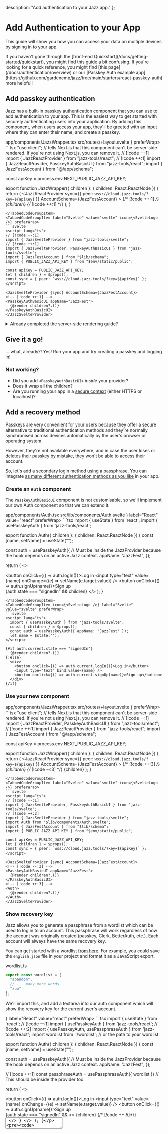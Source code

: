 
  description: "Add authentication to your Jazz app."
};

# Add Authentication to your App

This guide will show you how you can access your data on multiple devices by signing in to your app.

<Alert variant="info" className="mt-4 flex gap-2 items-center">
  If you haven't gone through the [front-end Quickstart](/docs/getting-started/quickstart), you might find this guide a bit confusing. If you're looking for a quick reference, you might find [this page](/docs/authentication/overview) or our [Passkey Auth example app](https://github.com/gardencmp/jazz/tree/main/starters/react-passkey-auth) more helpful!
</Alert>

## Add passkey authentication
Jazz has a built-in passkey authentication component that you can use to add authentication to your app. This is the easiest way to get started with securely authenticating users into your application. By adding this component, when users access your app, they'll be greeted with an input where they can enter their name, and create a passkey.

<ContentByFramework framework="react">
  <FileName>app/components/JazzWrapper.tsx</FileName>
</ContentByFramework>
<ContentByFramework framework="svelte">
  <FileName>src/routes/+layout.svelte</FileName>
</ContentByFramework>

<TabbedCodeGroup savedPreferenceKey="framework" id="add-passkey-auth">
<TabbedCodeGroupItem label="React" value="react" icon={<ReactLogo />} preferWrap>
  ```tsx
  "use client"; // tells Next.js that this component can't be server-side rendered. If you're not using Next.js, you can remove it.
  // [!code --:1]
  import { JazzReactProvider } from "jazz-tools/react";
  // [!code ++:1]
import { JazzReactProvider, PasskeyAuthBasicUI } from "jazz-tools/react";
import { JazzFestAccount } from "@/app/schema";

const apiKey = process.env.NEXT_PUBLIC_JAZZ_API_KEY;

export function JazzWrapper({ children }: { 
  children: React.ReactNode 
}) {
  return (
    <JazzReactProvider
      sync={{ 
        peer: `wss://cloud.jazz.tools/?key=${apiKey}` 
      }}
      AccountSchema={JazzFestAccount}
    >
      {/* [!code ++:1] */}
      <PasskeyAuthBasicUI appName="JazzFest">
        {children}
      {/* [!code ++:1] */}
      </PasskeyAuthBasicUI>
    </JazzReactProvider>
  );
}
  ```
</TabbedCodeGroupItem>
<TabbedCodeGroupItem label="Svelte" value="svelte" icon={<SvelteLogo />} preferWrap>
```svelte
<script lang="ts">
  // [!code --:1]
  import { JazzSvelteProvider } from "jazz-tools/svelte";
  // [!code ++:1]
  import { JazzSvelteProvider, PasskeyAuthBasicUI } from "jazz-tools/svelte";
  import { JazzFestAccount } from "$lib/schema";
  import { PUBLIC_JAZZ_API_KEY } from "$env/static/public";

  const apiKey = PUBLIC_JAZZ_API_KEY;
  let { children } = $props();
  const sync = { peer: `wss://cloud.jazz.tools/?key=${apiKey}` };
</script>

<JazzSvelteProvider {sync} AccountSchema={JazzFestAccount}>
  <!-- [!code ++:1] -->
  <PasskeyAuthBasicUI appName="JazzFest">
    {@render children?.()}
  </PasskeyAuthBasicUI>
</JazzSvelteProvider>
```
</TabbedCodeGroupItem>
</TabbedCodeGroup>

<ContentByFramework framework="react">
<details>
<summary>Already completed the server-side rendering guide?</summary>

You'll need to make a couple of small changes to your structure in order for this to work on the server. In particular, we only want to display the passkey auth UI on the client, otherwise, we should just render on the child.

<FileName>app/components/JazzWrapper.tsx</FileName>
<CodeGroup preferWrap>
```tsx
"use client"; // tells Next.js that this component can't be server-side rendered. If you're not using Next.js, you can remove it.
// [!code --:1]
import { JazzReactProvider, PasskeyAuthBasicUI } from "jazz-tools/react"; 
// [!code ++:1]
import { JazzReactProvider, PasskeyAuthBasicUI, useAccount } from "jazz-tools/react"; 
import { JazzFestAccount } from "@/app/schema";

const apiKey = process.env.NEXT_PUBLIC_JAZZ_API_KEY;

export function JazzWrapper({ children }: {
  children: React.ReactNode
}) {

  return (
    <JazzReactProvider
      sync={{
        peer: `wss://cloud.jazz.tools/?key=${apiKey}`
      }}
      AccountSchema={JazzFestAccount}
      enableSSR
    >
    {/* [!code --:3] */}
      <PasskeyAuthBasicUI appName="JazzFest">
        {children}
      </PasskeyAuthBasicUI>
    {/* [!code ++:1] */}
      <Auth>{children}</Auth>
    </JazzReactProvider>
  );
}

// [!code ++:10]
export function Auth({ children }: { children: React.ReactNode }) {
  const { agent } = useAccount();
  const isGuest = agent.$type$ !== "Account"
  if (isGuest) return children;
  return (
    <PasskeyAuthBasicUI appName="JazzFest">
      {children}
    </PasskeyAuthBasicUI>
  )
}
```
</CodeGroup>
You'll also need to be aware that the server agent can only render public CoValues.
</details>
</ContentByFramework>

## Give it a go!
... what, already?! Yes! Run your app and try creating a passkey and logging in!

<RunDevServer />

### Not working?
- Did you add `<PasskeyAuthBasicUI>` *inside* your provider?
- Does it wrap all the children?
- Are you running your app in a <a href="https://developer.mozilla.org/en-US/docs/Web/Security/Secure_Contexts" target="_blank" rel="noopener noreferrer">secure context</a> (either HTTPS or localhost)?

<StuckCTA />

## Add a recovery method

Passkeys are very convenient for your users because they offer a secure alternative to traditional authentication methods and they're normally synchronised across devices automatically by the user's browser or operating system.

However, they're not available everywhere, and in case the user loses or deletes their passkey by mistake, they won't be able to access their account. 

So, let's add a secondary login method using a passphrase. You can integrate [as many different authentication methods as you like](https://github.com/garden-co/jazz/tree/main/examples/multiauth) in your app.

### Create an `Auth` component

The `PasskeyAuthBasicUI` component is not customisable, so we'll implement our own Auth component so that we can extend it.

<ContentByFramework framework="react">
  <FileName>app/components/Auth.tsx</FileName>
</ContentByFramework>
<ContentByFramework framework="svelte">
  <FileName>src/lib/components/Auth.svelte</FileName>
</ContentByFramework>

<TabbedCodeGroup default="react" savedPreferenceKey="framework" id="custom-auth">
<TabbedCodeGroupItem icon={<ReactLogo />} label="React" value="react" preferWrap>
```tsx
import { useState } from 'react';
import { usePasskeyAuth } from 'jazz-tools/react';

export function Auth({ children }: { 
  children: React.ReactNode 
}) {
  const [name, setName] = useState("");

  const auth = usePasskeyAuth({ // Must be inside the JazzProvider because the hook depends on an active Jazz context.
    appName: "JazzFest",
  });

  return (
    <>
    <div>
      <button onClick={() => auth.logIn()}>Log in</button>
      <input type="text" value={name} onChange={(e) => setName(e.target.value)} />
      <button onClick={() => auth.signUp(name)}>Sign up</button>
    </div>
    {auth.state === "signedIn" && children}
    </>
  );
}
```
</TabbedCodeGroupItem>
<TabbedCodeGroupItem icon={<SvelteLogo />} label="Svelte" value="svelte" preferWrap>
```svelte
<script lang="ts">
  import { usePasskeyAuth } from 'jazz-tools/svelte';
  const { children } = $props();
  const auth = usePasskeyAuth({ appName: 'JazzFest' });
  let name = $state('');
</script>

{#if auth.current.state === "signedIn"}
  {@render children?.()}
{:else}
  <div>
    <button onclick={() => auth.current.logIn()}>Log in</button>
    <input type="text" bind:value={name} />
    <button onclick={() => auth.current.signUp(name)}>Sign up</button>
  </div>
{/if}
```
</TabbedCodeGroupItem>
</TabbedCodeGroup>

### Use your new component
<ContentByFramework framework="react">
  <FileName>app/components/JazzWrapper.tsx</FileName>
</ContentByFramework>
<ContentByFramework framework="svelte">
  <FileName>src/routes/+layout.svelte</FileName>
</ContentByFramework>

<TabbedCodeGroup savedPreferenceKey="framework" id="add-passkey-auth">
<TabbedCodeGroupItem label="React" value="react" icon={<ReactLogo />} preferWrap>
  ```tsx
  "use client"; // tells Next.js that this component can't be server-side rendered. If you're not using Next.js, you can remove it.
  // [!code --:1]
import { JazzReactProvider, PasskeyAuthBasicUI } from "jazz-tools/react";
// [!code ++:1]
import { JazzReactProvider } from "jazz-tools/react";
import { JazzFestAccount } from "@/app/schema";

const apiKey = process.env.NEXT_PUBLIC_JAZZ_API_KEY;

export function JazzWrapper({ children }: { 
  children: React.ReactNode 
}) {
  return (
    <JazzReactProvider
      sync={{ 
        peer: `wss://cloud.jazz.tools/?key=${apiKey}` 
      }}
      AccountSchema={JazzFestAccount}
    >
      {/* [!code ++:3] */}
      <Auth>
        {children}
      </Auth>
      {/* [!code --:3] */}
      <PasskeyAuthBasicUI appName="JazzFest">
        {children}
      </PasskeyAuthBasicUI>
    </JazzReactProvider>
  );
}
  ```
</TabbedCodeGroupItem>
<TabbedCodeGroupItem label="Svelte" value="svelte" icon={<SvelteLogo />} preferWrap>
```svelte
<script lang="ts">
  // [!code --:1]
  import { JazzSvelteProvider, PasskeyAuthBasicUI } from "jazz-tools/svelte";
  // [!code ++:2]
  import { JazzSvelteProvider } from "jazz-tools/svelte";
  import Auth from '$lib/components/Auth.svelte';
  import { JazzFestAccount } from "$lib/schema";
  import { PUBLIC_JAZZ_API_KEY } from "$env/static/public";

  const apiKey = PUBLIC_JAZZ_API_KEY;
  let { children } = $props();
  const sync = { peer: `wss://cloud.jazz.tools/?key=${apiKey}` };
</script>

<JazzSvelteProvider {sync} AccountSchema={JazzFestAccount}>
  <!-- [!code --:3] -->
  <PasskeyAuthBasicUI appName="JazzFest">
    {@render children?.()}
  </PasskeyAuthBasicUI>
  <!-- [!code ++:3] -->
  <Auth>
    {@render children?.()}
  </Auth>
</JazzSvelteProvider>
```
</TabbedCodeGroupItem>
</TabbedCodeGroup>

### Show recovery key

Jazz allows you to generate a passphrase from a wordlist which can be used to log in to an account. This passphrase will work regardless of how the account was originally created (passkey, Clerk, BetterAuth, etc.). Each account will always have the same recovery key.

You can get started with a wordlist [from here](https://github.com/bitcoinjs/bip39/tree/master/src/wordlists). For example, you could save the `english.json` file in your project and format it as a JavaScript export.

<FileName>wordlist.ts</FileName>
<CodeGroup>
```ts
export const wordlist = [
  "abandon",
  // ... many more words
  "zoo"
];
```
</CodeGroup>

We'll import this, and add a textarea into our auth component which will show the recovery key for the current user's account.

<TabbedCodeGroup default="react" savedPreferenceKey="framework" id="recovery-key">
<TabbedCodeGroupItem icon={<ReactLogo />} label="React" value="react" preferWrap>
```tsx
import { useState } from 'react';
// [!code --:1]
import { usePasskeyAuth } from 'jazz-tools/react';
// [!code ++:2]
import { usePasskeyAuth, usePassphraseAuth } from 'jazz-tools/react';
import wordlist from './wordlist'; // or the path to your wordlist

export function Auth({ children }: { 
  children: React.ReactNode 
}) {
  const [name, setName] = useState("");

  const auth = usePasskeyAuth({ // Must be inside the JazzProvider because the hook depends on an active Jazz context.
    appName: "JazzFest",
  });

  // [!code ++:1]
  const passphraseAuth = usePassphraseAuth({ wordlist }) // This should be inside the provider too

  return (
    <>
      <div>
        <button onClick={() => auth.logIn()}>Log in</button>
        <input type="text" value={name} onChange={(e) => setName(e.target.value)} />
        <button onClick={() => auth.signUp(name)}>Sign up</button>
      </div>
      {auth.state === "signedIn" && <>
          {children}
          {/* [!code ++:5]*/}
          <textarea
            readOnly
            value={passphraseAuth.passphrase}
            rows={5}
          />
        </>
      }
    </>
  );
}
```
</TabbedCodeGroupItem>
<TabbedCodeGroupItem icon={<SvelteLogo />} label="Svelte" value="svelte" preferWrap>
```svelte
<script lang="ts">
  // [!code --:1]
  import { usePasskeyAuth } from 'jazz-tools/svelte';
  // [!code ++:3]
  import { usePasskeyAuth, usePassphraseAuth } from 'jazz-tools/svelte';
  import { wordlist } from './wordlist';
  const { children } = $props();
  const passphraseAuth = usePassphraseAuth({ wordlist });
  const auth = usePasskeyAuth({ appName: 'JazzFest' });
  let name = $state('');
</script>

{#if auth.current.state === "signedIn"}
  {@render children?.()}
  <!-- [!code ++:5] -->
  <textarea
    readonly
    value={passphraseAuth.passphrase}
    rows={5}
  />
{:else}
  <div>
    <button onclick={() => auth.current.logIn()}>Log in</button>
    <input type="text" bind:value={name} />
    <button onclick={() => auth.current.signUp(name)}>Sign up</button>
  </div>
{/if}
```
</TabbedCodeGroupItem>
</TabbedCodeGroup>

<Alert variant="warning" title="Security Warning" className="mt-4">
This 'recovery key' is a method of authenticating into an account, and if compromised, it *cannot* be changed! You should impress on your users the importance of keeping this key secret.
</Alert>


### Allow users to log in with the recovery key

Now you're displaying a recovery key to users, so we'll allow users to login using a saved recovery key by extending the Auth component a little further.

<TabbedCodeGroup default="react" savedPreferenceKey="framework" id="log-in-with-recovery-key">
<TabbedCodeGroupItem icon={<ReactLogo />} label="React" value="react" preferWrap>
```tsx
import { useState } from 'react';
import { usePasskeyAuth, usePassphraseAuth } from 'jazz-tools/react';
import wordlist from './wordlist'; // or the path to your wordlist

export function Auth({ children }: { 
  children: React.ReactNode 
}) {
  const [name, setName] = useState("");
  // [!code ++:1]
  const [passphraseInput, setPassphraseInput] = useState("");

  const auth = usePasskeyAuth({ // Must be inside the JazzProvider because the hook depends on an active Jazz context.
    appName: "JazzFest",
  });

  const passphraseAuth = usePassphraseAuth({ wordlist }) // This should be inside the provider too

  return (
    <>
      <div>
        <button onClick={() => auth.logIn()}>Log in</button>
        <input type="text" value={name} onChange={(e) => setName(e.target.value)} />
        <button onClick={() => auth.signUp(name)}>Sign up</button>
      </div>
      {auth.state === "signedIn" && <>
          {children}
          <textarea
            readOnly
            value={passphraseAuth.passphrase}
            rows={5}
          />
        </>
      }
      {/* [!code ++:8]*/}
      {auth.state !== "signedIn" && <>
        <textarea
          onChange={(e) => setPassphraseInput(e.target.value)}
          rows={5}
        />
        <button onClick={() => passphraseAuth.logIn(passphraseInput)}>Sign In with Passphrase</button>
      </>}
    </>
  );
}
```
</TabbedCodeGroupItem>
<TabbedCodeGroupItem icon={<SvelteLogo />} label="Svelte" value="svelte" preferWrap>
```svelte
<script lang="ts">
  import { usePasskeyAuth, usePassphraseAuth } from 'jazz-tools/svelte';
  import { wordlist } from './wordlist';
  const { children } = $props();
  const passphraseAuth = usePassphraseAuth({ wordlist });
  const auth = usePasskeyAuth({ appName: 'JazzFest' });
  let name = $state('');
  // [!code ++:1]
  let passphrase = $state('');
</script>

{#if auth.current.state === "signedIn"}
  {@render children?.()}
  <textarea
    readonly
    value={passphraseAuth.passphrase}
    rows={5}
  />
{:else}
  <div>
    <button onclick={() => auth.current.logIn()}>Log in</button>
    <input type="text" bind:value={name} />
    <button onclick={() => auth.current.signUp(name)}>Sign up</button>
    <!-- [!code ++:7] -->
    <textarea
      bind:value={passphrase}
      rows={5}
    />
    <button onClick={() => passphraseAuth.logIn(passphrase)}>
      Sign In with Passphrase
    </button>
  </div>
{/if}
```
</TabbedCodeGroupItem>
</TabbedCodeGroup>

<Alert variant="info" title="Tip" className="mt-4">
Although we're presenting this as a 'recovery key' here, this key could also be used as the primary method of authenticating users into your app. You could even completely remove passkey support if you wanted.
</Alert>

**Congratulations! 🎉** You've added authentication to your app, allowing your users to log in from multiple devices, and you've added a recovery method, allowing users to make sure they never lose access to their account.

## Next steps
- Check out how to [use other types of authentication](/docs/authentication/overview#available-authentication-methods)
- Learn more about [sharing and collaboration](/docs/groups/quickstart)
- Find out how to [use server workers](/docs/server-side/quickstart) to build more complex applications